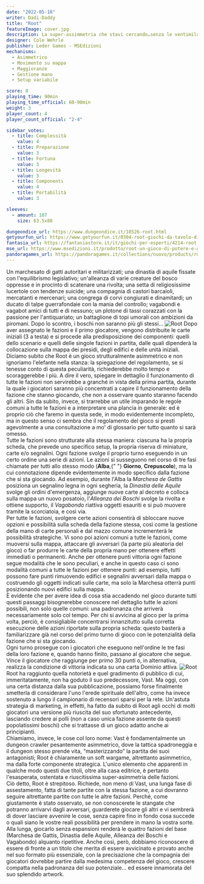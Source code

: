 ```yaml
---
date: "2022-05-18"
writer: Dadi-Daddy
title: "Root"
featureImage: cover.jpg
description: La super-assimmetria che stavi cercando…senza le ventimila ore di partita alla Twilight Imperium
designer: Cole Wehrle
publisher: Leder Games - MSEdizioni
mechanisms:
  - Asimmetrico
  - Movimento su mappa
  - Maggioranze
  - Gestione mano
  - Setup variabile

score: 8
playing_time: 90min
playing_time_official: 60-90min
weight: 3
player_count: 4
player_count_official: "2-4"

sidebar_votes:
  - title: Complessità
    value: 4
  - title: Preparazione
    value: 3
  - title: Fortuna
    value: 3
  - title: Longevità
    value: 3
  - title: Componenti
    value: 4
  - title: Portabilità
    value: 3

sleeves:
  - amount: 107
    size: 63.5x88

dungeondice_url: https://www.dungeondice.it/18526-root.html
getyourfun_url: https://www.getyourfun.it/0304-root-giochi-da-tavolo-di-guerra.html
fantasia_url: https://fantasiastore.it/it/giochi-per-esperti/4214-root.html
mse_url: https://www.msedizioni.it/prodotto/root-un-gioco-di-potere-e-giustizia-nei-boschi/
pandoragames_url: https://pandoragames.it/collections/nuovo/products/root
---
```


<Setting>
  Un marchesato di gatti autoritari e militarizzati; una dinastia di aquile
  fissate con l'equilibrismo legislativo; un'alleanza di varie creature del
  bosco oppresse e in procinto di scatenare una rivolta; una setta di
  religiosissime lucertole con tendenze suicide; una compagnia di castori
  barcaioli, mercatanti e mercenari; una congrega di corvi congiurati e
  dinamitardi; un ducato di talpe guerrafondaie con la mania del controllo;
  vagabondi e vagabot amici di tutti e di nessuno; un plotone di tassi corazzati
  con la passione per l'antiquariato; un battaglione di topi umorali con
  ambizioni da piromani. Dopo lo scontro, i boschi non saranno più gli stessi…
</Setting>

<img src="./game1.jpg" alt="Root" />

<Rules>
  Dopo aver assegnato le fazioni e il primo giocatore, vengono distribuite le
  carte iniziali (3 a testa) e si procede alla predisposizione dei componenti:
  quelli dello scenario e quelli delle singole fazioni in partita, dalle quali
  dipenderà la collocazione sulla mappa dei presidi, degli edifici e delle unità
  iniziali.
  <br />
  Diciamo subito che Root è un gioco strutturalmente asimmetrico e non ignoriamo
  l'elefante nella stanza: la spiegazione del regolamento, se si tenesse conto
  di questa peculiarità, richiederebbe molto tempo e scoraggerebbe i più. A dire
  il vero, spiegare in dettaglio il funzionamento di tutte le fazioni non
  servirebbe a granché in vista della prima partita, durante la quale i
  giocatori saranno più concentrati a capire il funzionamento della fazione che
  stanno giocando, che non a osservare quanto staranno facendo gli altri. Sin da
  subito, invece, si trarrebbe un utile imparando le regole comuni a tutte le
  fazioni e a interpretare una plancia in generale: ed è proprio ciò che faremo
  in questa sede, in modo evidentemente incompleto, ma in questo senso ci sembra
  che il regolamento del gioco si presti agevolmente a una consultazione a mo'
  di glossario per tutto quanto si sarà omesso.
  <br />
  Tutte le fazioni sono strutturate alla stessa maniera: ciascuna ha la propria
  scheda, che prevede uno specifico setup, la propria riserva di miniature,
  carte e/o segnalini. Ogni fazione svolge il proprio turno eseguendo in un
  certo ordine una serie di azioni. Le azioni si susseguono nel corso di tre
  fasi chiamate per tutti allo stesso modo (<strong>Alba</strong>,{" "}
  <strong>Giorno</strong>, <strong>Crepuscolo</strong>), ma la cui connotazione
  dipende evidentemente in modo specifico dalla fazione che si sta giocando. Ad
  esempio, durante l'Alba la <em>Marchesa de Gattis</em> posiziona un segnalino
  legna in ogni segheria, la <em>Dinastia delle Aquile</em> svolge gli ordini
  d'emergenza, aggiunge nuove carte al decreto e colloca sulla mappa un nuovo
  posatoio, l'<em>Alleanza dei Boschi</em> svolge la rivolta e ottiene supporto,
  il <em>Vagabondo</em> riattiva oggetti esauriti e si può muovere tramite la
  scorciatoia, e così via.
  <br />
  Per tutte le fazioni, svolgere certe azioni consentirà di sbloccare nuove
  opzioni e possibilità sulla scheda della fazione stessa, così come la gestione
  della mano di carte personali e dal mazzo comune incrementerà le possibilità
  strategiche. Vi sono poi azioni comuni a tutte le fazioni, come muoversi sulla
  mappa, attaccare gli avversari (la parte più aleatoria del gioco) o far
  produrre le carte della propria mano per ottenere effetti immediati o
  permanenti. Anche per ottenere punti vittoria ogni fazione segue modalità che
  le sono peculiari, e anche in questo caso ci sono modalità comuni a tutte le
  fazioni per ottenere punti: ad esempio, tutti possono fare punti rimuovendo
  edifici e segnalini avversari dalla mappa o costruendo gli oggetti indicati
  sulle carte, ma solo la Marchesa otterrà punti posizionando nuovi edifici
  sulla mappa.
  <br />
  È evidente che per avere idea di cosa stia accadendo nel gioco durante tutti
  questi passaggi bisognerebbe conoscere nel dettaglio tutte le azioni
  possibili, non solo quelle comuni: una padronanza che arriverà necessariamente
  solo col tempo. Per chi si avvicina al gioco per la prima volta, perciò, è
  consigliabile concentrarsi innanzitutto sulla corretta esecuzione delle azioni
  riportate sulla propria scheda: questo basterà a familiarizzare già nel corso
  del primo turno di gioco con le potenzialità della fazione che si sta
  giocando.
  <br />
  Ogni turno prosegue con i giocatori che eseguono nell'ordine le tre fasi della
  loro fazione e, quando hanno finito, passano al giocatore che segue. Vince il
  giocatore che raggiunge per primo 30 punti o, in alternativa, realizza la
  condizione di vittoria indicata su una carta Dominio attiva.
</Rules>

<img src="./game2.jpg" alt="Root" />

<Feedback>
  Root ha raggiunto quella notorietà e quel gradimento di pubblico di cui,
  immeritatamente, non ha goduto il suo predecessore, Vast. Ma oggi, con una
  certa distanza dalla sua pubblicazione, possiamo forse finalmente smetterla di
  considerare l'uno l'erede spirituale dell'altro, come ha invece sostenuto a
  lungo il campionario di recensori sparsi per la rete. Un'astuta strategia di
  marketing, in effetti, ha fatto da subito di Root agli occhi di molti
  giocatori una versione più riuscita del suo sfortunato antecedente, lasciando
  credere ai polli (non a caso unica fazione assente da questi popolatissimi
  boschi) che si trattasse di un gioco adatto anche ai principianti.
  <br />
  Chiamiamo, invece, le cose col loro nome: Vast è fondamentalmente un dungeon
  crawler pesantemente asimmetrico, dove la tattica spadroneggia e il dungeon
  stesso prende vita, “masterizzando” la partita dei suoi antagonisti; Root è
  chiaramente un soft wargame, altrettanto asimmetrico, ma dalla forte
  componente strategica. L'unico elemento che apparenti in qualche modo questi
  due titoli, oltre alla casa editrice, è pertanto l'esasperata, ostentata e
  riuscitissima super-asimmetria delle fazioni.
  <br />
  Ciò detto, Root è strepitoso. Richiede, non meno di Vast, una lunga fase di
  assestamento, fatta di tante partite con la stessa fazione, a cui dovranno
  seguire altrettante partite con tutte le altre fazioni. Perché, come
  giustamente è stato osservato, se non conoscerete le stangate che potranno
  arrivarvi dagli avversari, guarderete giocare gli altri e vi sembrerà di dover
  lasciare avvenire le cose, senza capire fino in fondo cosa succede o quali
  siano le vostre reali possibilità per prendere in mano la vostra sorte.
  <br />
  Alla lunga, giocarlo senza espansioni renderà le quattro fazioni del base
  (Marchesa de Gattis, Dinastia delle Aquile, Alleanza dei Boschi e Vagabondo)
  alquanto ripetitive. Anche così, però, dobbiamo riconoscere di essere di
  fronte a un titolo che merita di essere avvicinato e provato anche nel suo
  formato più essenziale, con la precisazione che la compagnia dei giocatori
  dovrebbe partire dalla medesima competenza del gioco, crescere compatta nella
  padronanza del suo potenziale… ed essere innamorata del suo splendido artwork.
</Feedback>

<Instagram id="CdswZl9jbZY" />
